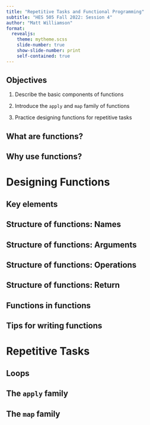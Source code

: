 ```yaml
---
title: "Repetitive Tasks and Functional Programming"
subtitle: "HES 505 Fall 2022: Session 4"
author: "Matt Williamson"
format: 
  revealjs:
    theme: mytheme.scss
    slide-number: true
    show-slide-number: print
    self-contained: true  
---
```


## Objectives

1. Describe the basic components of functions

2. Introduce the `apply` and `map` family of functions 

3. Practice designing functions for repetitive tasks

## What are functions?

## Why use functions?

# Designing Functions

## Key elements

## Structure of functions: Names

## Structure of functions: Arguments

## Structure of functions: Operations

## Structure of functions: Return

## Functions in functions

## Tips for writing functions

# Repetitive Tasks

## Loops

## The `apply` family

## The `map` family

